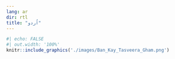 ```yaml
---
lang: ar
dir: rtl
title: "اُردو"
---
```




```r
#| echo: FALSE
#| out.width: '100%'
knitr::include_graphics('./images/Ban_Kay_Tasveera_Gham.png')
```
